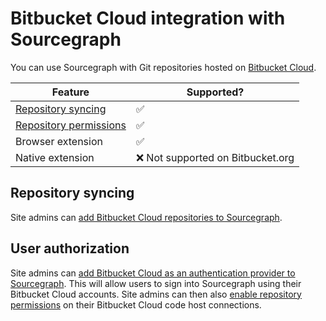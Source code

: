 # Bitbucket Cloud integration with Sourcegraph

You can use Sourcegraph with Git repositories hosted on [Bitbucket Cloud](https://bitbucket.org).

Feature | Supported?
------- | ----------
[Repository syncing](/admin/code_hosts/bitbucket_cloud) | ✅
[Repository permissions](/admin/code_hosts/bitbucket_cloud#repository-permissions) | ✅
Browser extension | ✅
Native extension | ❌ Not supported on Bitbucket.org

## Repository syncing

Site admins can [add Bitbucket Cloud repositories to Sourcegraph](/admin/code_hosts/bitbucket_cloud).

## User authorization

Site admins can [add Bitbucket Cloud as an authentication provider to Sourcegraph](/admin/auth#bitbucket-cloud).
This will allow users to sign into Sourcegraph using their Bitbucket Cloud accounts. Site admins can then also [enable repository permissions](/admin/code_hosts/bitbucket_cloud#repository-permissions) on their Bitbucket Cloud code host connections.
